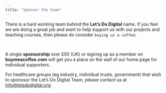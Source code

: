 ```yaml
---
title: "Sponsor the team"
---
```


There is a hard working team behind the **Let's Do Digital** name. If you feel we are doing a great job and want to help support us with our projects and teaching courses, then please do consider `buying us a coffee`:

```{=html}
<div style="display: flex; justify-content: center; transform: scale(0.8);">
    <script type="text/javascript" src="https://cdnjs.buymeacoffee.com/1.0.0/button.prod.min.js" data-name="bmc-button" data-slug="letsdodigital" data-color="#FFDD00" data-emoji="☕"  data-font="Cookie" data-text="Buy me a coffee" data-outline-color="#000000" data-font-color="#000000" data-coffee-color="#ffffff" ></script>
</div>
<br>
```

A single **sponsorship** over £50 (UK) or signing up as a member on **buymeacoffee.com** will get you a place on the wall of our home page for individual supporters.

For healthcare groups (eg industry, individual trusts, government) that wish to sponosor the Let's Do Digital Team, please contact us at [info@letsdodigital.org](mailto:info@letsdodigital.org).